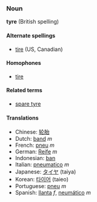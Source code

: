 ===Noun===
'''tyre''' (British spelling)

====Alternate spellings====
*[[tire]] (US, Canadian)

====Homophones====
*[[tire]]

====Related terms====
*[[spare tyre]]

====Translations====
*Chinese: [[轮胎]]
*Dutch: [[band]] ''m''
*French: [[pneu]] ''m''
*German: [[Reife]] ''m''
*Indonesian: [[ban]]
*Italian: [[pneumatico]] ''m''
*Japanese: [[タイヤ]] (taiya)
*Korean: [[타이어]] (taieo)
*Portuguese: [[pneu]] ''m''
*Spanish: [[llanta]] ''f'', [[neumático]] ''m''